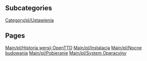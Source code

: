 
== Subcategories ==
[[Category/pl/Ustawienia]]

== Pages ==
[[Main/pl/Historia wersji OpenTTD]]
[[Main/pl/Instalacja]]
[[Main/pl/Nocne budowania]]
[[Main/pl/Pobieranie]]
[[Main/pl/System Operacyjny]]
